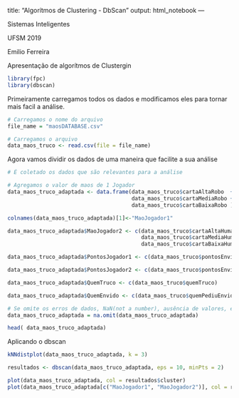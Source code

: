 title: "Algorítmos de Clustering - DbScan"
output: html_notebook
---

Sistemas Inteligentes

UFSM 2019

Emilio Ferreira

Apresentação de algorítmos de Clustergin
```{r}
library(fpc)
library(dbscan)
```


Primeiramente carregamos todos os dados e modificamos eles para tornar mais facil a análise.
```{r}
# Carregamos o nome do arquivo
file_name = "maosDATABASE.csv"

# Carregamos o arquivo
data_maos_truco <- read.csv(file = file_name)
```
Agora vamos dividir os dados de uma maneira que facilite a sua análise
```{r}
# É coletado os dados que são relevantes para a análise

# Agregamos o valor de maos de 1 Jogador
data_maos_truco_adaptada <- data.frame(data_maos_truco$cartaAltaRobo  +
                                       data_maos_truco$cartaMediaRobo + 
                                       data_maos_truco$cartaBaixaRobo )

colnames(data_maos_truco_adaptada)[1]<-"MaoJogador1"

data_maos_truco_adaptada$MaoJogador2 <- c(data_maos_truco$cartaAltaHumano  +
                                          data_maos_truco$cartaMediaHumano + 
                                          data_maos_truco$cartaBaixaHumano )

data_maos_truco_adaptada$PontosJogador1 <- c(data_maos_truco$pontosEnvidoRobo)

data_maos_truco_adaptada$PontosJogador2 <- c(data_maos_truco$pontosEnvidoHumano)

data_maos_truco_adaptada$QuemTruco <- c(data_maos_truco$quemTruco)

data_maos_truco_adaptada$QuemEnvido <- c(data_maos_truco$quemPediuEnvido)

# Se omite os erros de dados, NaN(not a number), ausência de valores, etc
data_maos_truco_adaptada = na.omit(data_maos_truco_adaptada)

head( data_maos_truco_adaptada)
```

Aplicando o dbscan
```{r}
kNNdistplot(data_maos_truco_adaptada, k = 3)
```
```{r}
resultados <- dbscan(data_maos_truco_adaptada, eps = 10, minPts = 2)

plot(data_maos_truco_adaptada, col = resultados$cluster)
plot(data_maos_truco_adaptada[c("MaoJogador1", "MaoJogador2")], col = resultados$cluster)
```

